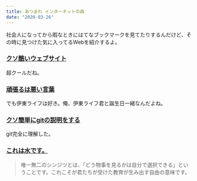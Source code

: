 ```yaml
---
title: あつまれ インターネットの森
date: "2020-03-26"
---
```


社会人になってから暇なときにはてなブックマークを見てたりするんだけど、その時に見つけた気に入ってるWebを紹介するよ。

### [クソ酷いウェブサイト](https://toshimaru.net/motherfuckingwebsite/)

超クールだね。

### [頑張るは悪い言葉](https://anond.hatelabo.jp/20160908232414)

でも伊東ライフは好き。俺、伊東ライフ君と誕生日一緒なんだよね。

### [クソ簡単にgitの説明をする](https://anond.hatelabo.jp/20190203175803)

git完全に理解した。

### [これは水です。](https://j.ktamura.com/this-is-water)

> 唯一無二のシンジツとは、「どう物事を見るかは自分で選択できる」ということです。これこそが君たちが受けた教育が生み出す自由の意味です。